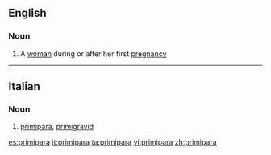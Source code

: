==English==

===Noun===
{{en-noun|pl2=primiparae}}

# A [[woman]] during or after her first [[pregnancy]]

----
==Italian==

===Noun===
{{it-noun|primipar|f|a|e}}

# [[#English|primipara]], [[primigravid]]

[[es:primipara]]
[[it:primipara]]
[[ta:primipara]]
[[vi:primipara]]
[[zh:primipara]]